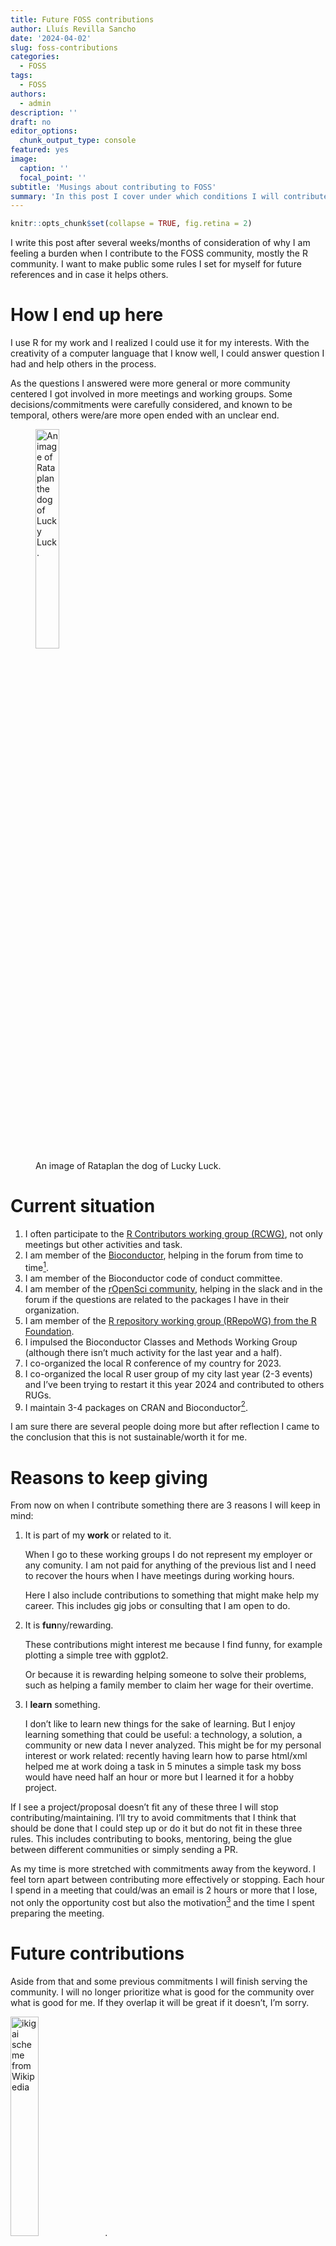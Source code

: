 ```yaml
---
title: Future FOSS contributions
author: Lluís Revilla Sancho
date: '2024-04-02'
slug: foss-contributions
categories:
  - FOSS
tags:
  - FOSS
authors:
  - admin
description: ''
draft: no
editor_options:
  chunk_output_type: console
featured: yes
image:
  caption: ''
  focal_point: ''
subtitle: 'Musings about contributing to FOSS'
summary: 'In this post I cover under which conditions I will contribute in open source.'
---
```


```r
knitr::opts_chunk$set(collapse = TRUE, fig.retina = 2)
```

I write this post after several weeks/months of consideration of why I am feeling a burden when I contribute to the FOSS community, mostly the R community.
I want to make public some rules I set for myself for future references and in case it helps others.

# How I end up here

I use R for my work and I realized I could use it for my interests.
With the creativity of a computer language that I know well, I could answer question I had and help others in the process.

As the questions I answered were more general or more community centered I got involved in more meetings and working groups.
Some decisions/commitments were carefully considered, and known to be temporal, others were/are more open ended with an unclear end.

![ An image of Rataplan the dog of Lucky Luck.
](images/rataplan.JPG){width=30% height=30%}

# Current situation

1.  I often participate to the [R Contributors working group (RCWG)](https://contributor.r-project.org/working-group "RCWG webpage"), not only meetings but other activities and task.
2.  I am member of the [Bioconductor](https://bioconductor.org), helping in the forum from time to time[^1].
3.  I am member of the Bioconductor code of conduct committee.
4.  I am member of the [rOpenSci community](https://ropensci.org), helping in the slack and in the forum if the questions are related to the packages I have in their organization.
5.  I am member of the [R repository working group (RRepoWG) from the R Foundation](https://github.com/RConsortium/r-repositories-wg "RRepoWG github repository").
6.  I impulsed the Bioconductor Classes and Methods Working Group (although there isn't much activity for the last year and a half).
7.  I co-organized the local R conference of my country for 2023.
8.  I co-organized the local R user group of my city last year (2-3 events) and I've been trying to restart it this year 2024 and contributed to others RUGs.
9.  I maintain 3-4 packages on CRAN and Bioconductor[^2].

[^1]: I also receive answers and help too when I occasionally ask too.
    I also benefit of many questions from online forums (although now it is rare those I search are about R).

[^2]: There are many more only in github or some other communities.

I am sure there are several people doing more but after reflection I came to the conclusion that this is not sustainable/worth it for me.

# Reasons to keep giving

From now on when I contribute something there are 3 reasons I will keep in mind:

1.  It is part of my **work** or related to it.

    When I go to these working groups I do not represent my employer or any comunity.
    I am not paid for anything of the previous list and I need to recover the hours when I have meetings during working hours.

    Here I also include contributions to something that might make help my career.
    This includes gig jobs or consulting that I am open to do.

2.  It is **fun**ny/rewarding.

    These contributions might interest me because I find funny, for example plotting a simple tree with ggplot2.

    Or because it is rewarding helping someone to solve their problems, such as helping a family member to claim her wage for their overtime.

3.  I **learn** something.

    I don't like to learn new things for the sake of learning.
    But I enjoy learning something that could be useful: a technology, a solution, a community or new data I never analyzed.
    This might be for my personal interest or work related: recently having learn how to parse html/xml helped me at work doing a task in 5 minutes a simple task my boss would have need half an hour or more but I learned it for a hobby project.

If I see a project/proposal doesn't fit any of these three I will stop contributing/maintaining.
I'll try to avoid commitments that I think that should be done that I could step up or do it but do not fit in these three rules.
This includes contributing to books, mentoring, being the glue between different communities or simply sending a PR.

As my time is more stretched with commitments away from the keyword.
I feel torn apart between contributing more effectively or stopping.
Each hour I spend in a meeting that could/was an email is 2 hours or more that I lose, not only the opportunity cost but also the motivation[^3] and the time I spent preparing the meeting.

[^3]: Which frankly lately is very low.
    I won't get into details.

# Future contributions

Aside from that and some previous commitments I will finish serving the community.
I will no longer prioritize what is good for the community over what is good for me.
If they overlap it will be great if it doesn't, I'm sorry.

![ ikigai scheme from Wikipedia ](images/ikigai.png){width=30% height=30%}.

As you now know you can appeal to either of the three motivations now: Ask me something I might find funny/rewarding, ask me to learn something I could use or simply provide a payment or a way forward for my career.

I am open to consulting or developing something, you can contact me useing the [email on the blog](lluis.revilla@gmail.com){.mailito}.
